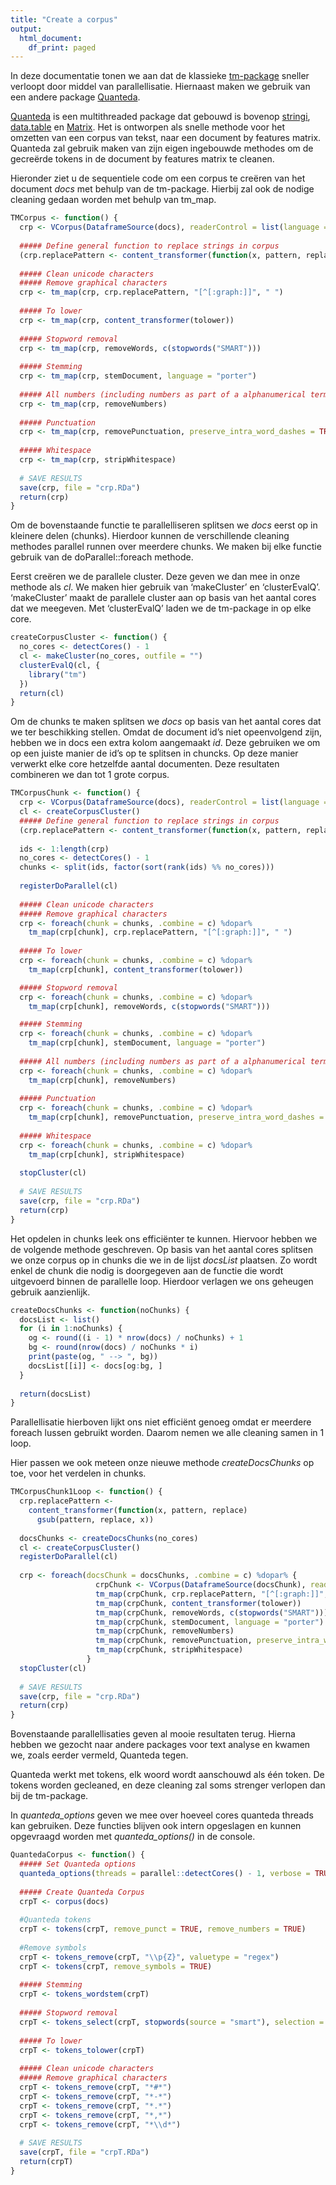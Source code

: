 ```yaml
---
title: "Create a corpus"
output:
  html_document:
    df_print: paged
---
```


In deze documentatie tonen we aan dat de klassieke [tm-package]() sneller verloopt door middel van parallellisatie. Hiernaast maken we gebruik van een andere package [Quanteda](https://cran.r-project.org/web/packages/quanteda/quanteda.pdf). 

[Quanteda](https://cran.r-project.org/web/packages/quanteda/quanteda.pdf) is een multithreaded package dat gebouwd is bovenop [stringi](), [data.table]() en [Matrix]().
Het is ontworpen als snelle methode voor het omzetten van een corpus van tekst, naar een document by features matrix.
Quanteda zal gebruik maken van zijn eigen ingebouwde methodes om de gecreërde tokens in de document by features matrix te cleanen.

Hieronder ziet u de sequentiele code om een corpus te creëren van het document *docs* met behulp van de tm-package.
Hierbij zal ook de nodige cleaning gedaan worden met behulp van tm_map.
```r
TMCorpus <- function() {
  crp <- VCorpus(DataframeSource(docs), readerControl = list(language = "en"))
  
  ##### Define general function to replace strings in corpus
  (crp.replacePattern <- content_transformer(function(x, pattern, replace) gsub(pattern, replace, x)))
  
  ##### Clean unicode characters
  ##### Remove graphical characters
  crp <- tm_map(crp, crp.replacePattern, "[^[:graph:]]", " ")
  
  ##### To lower
  crp <- tm_map(crp, content_transformer(tolower))
  
  ##### Stopword removal
  crp <- tm_map(crp, removeWords, c(stopwords("SMART")))
  
  ##### Stemming
  crp <- tm_map(crp, stemDocument, language = "porter")
  
  ##### All numbers (including numbers as part of a alphanumerical term)
  crp <- tm_map(crp, removeNumbers)
  
  ##### Punctuation
  crp <- tm_map(crp, removePunctuation, preserve_intra_word_dashes = TRUE)
  
  ##### Whitespace
  crp <- tm_map(crp, stripWhitespace)
  
  # SAVE RESULTS
  save(crp, file = "crp.RDa")
  return(crp)
}
```

Om de bovenstaande functie te parallelliseren splitsen we *docs* eerst op in kleinere delen (chunks).
Hierdoor kunnen de verschillende cleaning methodes parallel runnen over meerdere chunks.
We maken bij elke functie gebruik van de doParallel::foreach methode.

Eerst creëren we de parallele cluster. Deze geven we dan mee in onze methode als *cl*.
We maken hier gebruik van 'makeCluster' en 'clusterEvalQ'.
'makeCluster' maakt de parallele cluster aan op basis van het aantal cores dat we meegeven. 
Met 'clusterEvalQ' laden we de tm-package in op elke core.

```r
createCorpusCluster <- function() {
  no_cores <- detectCores() - 1 
  cl <- makeCluster(no_cores, outfile = "")
  clusterEvalQ(cl, {
    library("tm")
  })
  return(cl)
}
```

<!-- In TMCorpusChunk parallelliseren we elke cleaning methode over chunks van de corpus die we eerst zullen creëren. -->
Om de chunks te maken splitsen we *docs* op basis van het aantal cores dat we ter beschikking stellen.
Omdat de document id's niet opeenvolgend zijn, hebben we in docs een extra kolom aangemaakt *id*. Deze gebruiken we om op een juiste manier de id's op te splitsen in chuncks.
Op deze manier verwerkt elke core hetzelfde aantal documenten.
Deze resultaten combineren we dan tot 1 grote corpus.
```r
TMCorpusChunk <- function() {
  crp <- VCorpus(DataframeSource(docs), readerControl = list(language = "en"))
  cl <- createCorpusCluster()
  ##### Define general function to replace strings in corpus
  (crp.replacePattern <- content_transformer(function(x, pattern, replace) gsub(pattern, replace, x)))
  
  ids <- 1:length(crp)
  no_cores <- detectCores() - 1
  chunks <- split(ids, factor(sort(rank(ids) %% no_cores)))
  
  registerDoParallel(cl)
  
  ##### Clean unicode characters
  ##### Remove graphical characters
  crp <- foreach(chunk = chunks, .combine = c) %dopar% 
    tm_map(crp[chunk], crp.replacePattern, "[^[:graph:]]", " ")
  
  ##### To lower
  crp <- foreach(chunk = chunks, .combine = c) %dopar%
    tm_map(crp[chunk], content_transformer(tolower))

  ##### Stopword removal
  crp <- foreach(chunk = chunks, .combine = c) %dopar%
    tm_map(crp[chunk], removeWords, c(stopwords("SMART")))

  ##### Stemming
  crp <- foreach(chunk = chunks, .combine = c) %dopar%
    tm_map(crp[chunk], stemDocument, language = "porter")
  
  ##### All numbers (including numbers as part of a alphanumerical term)
  crp <- foreach(chunk = chunks, .combine = c) %dopar%
    tm_map(crp[chunk], removeNumbers)
  
  ##### Punctuation
  crp <- foreach(chunk = chunks, .combine = c) %dopar%
    tm_map(crp[chunk], removePunctuation, preserve_intra_word_dashes = TRUE)
  
  ##### Whitespace
  crp <- foreach(chunk = chunks, .combine = c) %dopar%
    tm_map(crp[chunk], stripWhitespace)
  
  stopCluster(cl)
  
  # SAVE RESULTS
  save(crp, file = "crp.RDa")
  return(crp)
}

```

Het opdelen in chunks leek ons efficiënter te kunnen. Hiervoor hebben we de volgende methode geschreven. Op basis van het aantal cores splitsen we onze corpus op in chunks die we in de lijst *docsList* plaatsen. Zo wordt enkel de chunk die nodig is doorgegeven aan de functie die wordt uitgevoerd binnen de parallelle loop. Hierdoor verlagen we ons geheugen gebruik aanzienlijk.
```r
createDocsChunks <- function(noChunks) {
  docsList <- list()
  for (i in 1:noChunks) {
    og <- round((i - 1) * nrow(docs) / noChunks) + 1
    bg <- round(nrow(docs) / noChunks * i)
    print(paste(og, " --> ", bg))
    docsList[[i]] <- docs[og:bg, ]
  }
  
  return(docsList)
}
```

Parallellisatie hierboven lijkt ons niet efficiënt genoeg omdat er meerdere foreach lussen gebruikt worden. Daarom nemen we alle cleaning samen in 1 loop.

Hier passen we ook meteen onze nieuwe methode *createDocsChunks* op toe, voor het verdelen in chunks.
```r
TMCorpusChunk1Loop <- function() {
  crp.replacePattern <-
    content_transformer(function(x, pattern, replace)
      gsub(pattern, replace, x))
  
  docsChunks <- createDocsChunks(no_cores)
  cl <- createCorpusCluster()
  registerDoParallel(cl)
  
  crp <- foreach(docsChunk = docsChunks, .combine = c) %dopar% {
                   crpChunk <- VCorpus(DataframeSource(docsChunk), readerControl = list(language = "en"))
                   tm_map(crpChunk, crp.replacePattern, "[^[:graph:]]", " ")
                   tm_map(crpChunk, content_transformer(tolower))
                   tm_map(crpChunk, removeWords, c(stopwords("SMART")))
                   tm_map(crpChunk, stemDocument, language = "porter")
                   tm_map(crpChunk, removeNumbers)
                   tm_map(crpChunk, removePunctuation, preserve_intra_word_dashes = TRUE)
                   tm_map(crpChunk, stripWhitespace)
                 }
  stopCluster(cl)
  
  # SAVE RESULTS
  save(crp, file = "crp.RDa")
  return(crp)
}
```

Bovenstaande parallellisaties geven al mooie resultaten terug. 
Hierna hebben we gezocht naar andere packages voor text analyse en kwamen we, zoals eerder vermeld, Quanteda tegen.

Quanteda werkt met tokens, elk woord wordt aanschouwd als één token.
De tokens worden gecleaned, en deze cleaning zal soms strenger verlopen dan bij de tm-package.

In *quanteda_options* geven we mee over hoeveel cores quanteda threads kan gebruiken.
Deze functies blijven ook intern opgeslagen en kunnen opgevraagd worden met *quanteda_options()* in de console.


```r
QuantedaCorpus <- function() {
  ##### Set Quanteda options
  quanteda_options(threads = parallel::detectCores() - 1, verbose = TRUE)
  
  ##### Create Quanteda Corpus
  crpT <- corpus(docs)
  
  #Quanteda tokens
  crpT <- tokens(crpT, remove_punct = TRUE, remove_numbers = TRUE)
  
  #Remove symbols
  crpT <- tokens_remove(crpT, "\\p{Z}", valuetype = "regex")
  crpT <- tokens(crpT, remove_symbols = TRUE)
  
  ##### Stemming
  crpT <- tokens_wordstem(crpT)
  
  ##### Stopword removal
  crpT <- tokens_select(crpT, stopwords(source = "smart"), selection = 'remove')
  
  ##### To lower
  crpT <- tokens_tolower(crpT)
  
  ##### Clean unicode characters
  ##### Remove graphical characters
  crpT <- tokens_remove(crpT, "*#*")
  crpT <- tokens_remove(crpT, "*-*")
  crpT <- tokens_remove(crpT, "*.*")
  crpT <- tokens_remove(crpT, "*,*")
  crpT <- tokens_remove(crpT, "*\\d*")
  
  # SAVE RESULTS
  save(crpT, file = "crpT.RDa")
  return(crpT)
}
```



